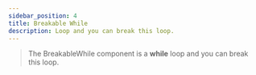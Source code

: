 ---
sidebar_position: 4
title: Breakable While
description: Loop and you can break this loop.
---
> The BreakableWhile component is a **while** loop and you can break this loop.
